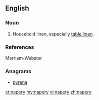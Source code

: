==English==

===Noun===
{{en-noun|naperies|-}}

# Household linen, especially [[table linen]].

===References===
Merriam-Webster

===Anagrams===
* [[pyrena#English|pyrena]]

[[et:napery]]
[[my:napery]]
[[vi:napery]]
[[zh:napery]]